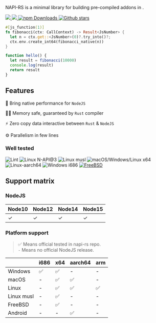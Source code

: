 
<p>
  <span style={{ fontSize: '24px', fontWeight: 'bold' }}>NAPI-RS</span> is a
  minimal library for building pre-compiled <NodeJS /> addons in <Rust />.
</p>

<a href="https://docs.rs/crate/napi">
  <img src="https://docs.rs/napi/badge.svg"></img>
</a>
<a href="https://crates.io/crates/napi">
  <img src="https://img.shields.io/crates/v/napi.svg"></img>
</a>
<a href="https://www.npmjs.com/package/@napi-rs/cli" target="_blank">
  <img alt="npm Downloads" src="https://img.shields.io/npm/dm/@napi-rs/cli" />
</a>
<a href="https://github.com/napi-rs/napi-rs" target="_blank">
  <img
    alt="Github stars"
    src="https://img.shields.io/github/stars/napi-rs/napi-rs?style=social"
  />
</a>

```rust title=lib.rs
#[js_function(1)]
fn fibonacci(ctx: CallContext) -> Result<JsNumber> {
  let n = ctx.get::<JsNumber>(0)?.try_into()?;
  ctx.env.create_int64(fibonacci_native(n))
}
```

```js title=index.js
function hello() {
  let result = fibonacci(10000)
  console.log(result)
  return result
}
```

## Features

🚀 Bring native performance for `NodeJS`

👷‍♂️ Memory safe, guaranteed by `Rust` compiler

⚡️ Zero copy data interactive between `Rust` & `NodeJS`

⚙️ Parallelism in few lines

### Well tested

![Lint](https://github.com/napi-rs/napi-rs/workflows/Lint/badge.svg)
![Linux N-API@3](https://github.com/napi-rs/napi-rs/workflows/Linux%20N-API@3/badge.svg)
![Linux musl](https://github.com/napi-rs/napi-rs/workflows/Linux%20musl/badge.svg)
![macOS/Windows/Linux x64](https://github.com/napi-rs/napi-rs/workflows/macOS/Windows/Linux%20x64/badge.svg)
![Linux-aarch64](https://github.com/napi-rs/napi-rs/workflows/Linux-aarch64/badge.svg)
![Windows i686](https://github.com/napi-rs/napi-rs/workflows/Windows%20i686/badge.svg)
[![FreeBSD](https://api.cirrus-ci.com/github/napi-rs/napi-rs.svg)](https://cirrus-ci.com/github/napi-rs/napi-rs?branch=main)

## Support matrix

### NodeJS

| Node10 | Node12 | Node14 | Node15 |
| ------ | ------ | ------ | ------ |
| ✓      | ✓      | ✓      | ✓      |

### Platform support

> ✅ Means official tested in napi-rs repo. <br/> `-` Means no official NodeJS release.

|            | i686 | x64 | aarch64 | arm |
| ---------- | ---- | --- | ------- | --- |
| Windows    | ✅   | ✅  | -       | -   |
| macOS      | -    | ✅  | ✅      | -   |
| Linux      | -    | ✅  | ✅      | ✅  |
| Linux musl | -    | ✅  | -       | -   |
| FreeBSD    | -    | ✅  | -       | -   |
| Android    | -    | -   | ✅      | -   |
